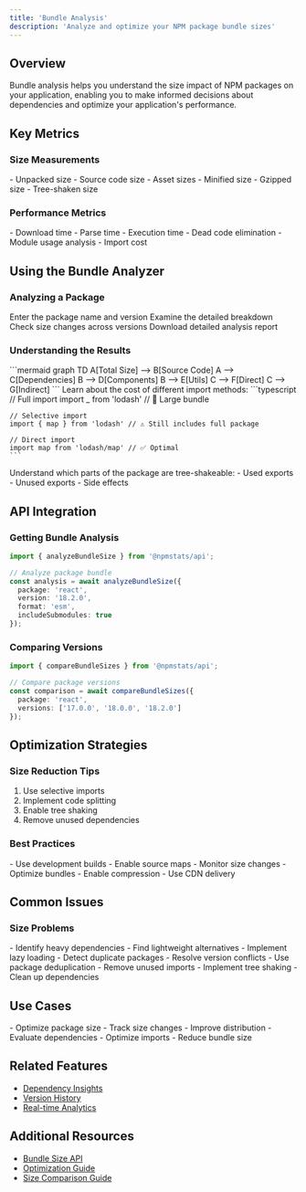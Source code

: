 ```yaml
---
title: 'Bundle Analysis'
description: 'Analyze and optimize your NPM package bundle sizes'
---
```


## Overview

Bundle analysis helps you understand the size impact of NPM packages on your application, enabling you to make informed decisions about dependencies and optimize your application's performance.

## Key Metrics

### Size Measurements

<CardGroup cols={2}>
  <Card title="Raw Size" icon="file">
    - Unpacked size
    - Source code size
    - Asset sizes
  </Card>
  <Card title="Published Size" icon="box">
    - Minified size
    - Gzipped size
    - Tree-shaken size
  </Card>
</CardGroup>

### Performance Metrics

<CardGroup cols={2}>
  <Card title="Load Impact" icon="gauge">
    - Download time
    - Parse time
    - Execution time
  </Card>
  <Card title="Tree Shaking" icon="tree">
    - Dead code elimination
    - Module usage analysis
    - Import cost
  </Card>
</CardGroup>

## Using the Bundle Analyzer

### Analyzing a Package

<Steps>
  <Step title="Select Package">
    Enter the package name and version
  </Step>
  <Step title="View Analysis">
    Examine the detailed breakdown
  </Step>
  <Step title="Compare Versions">
    Check size changes across versions
  </Step>
  <Step title="Export Report">
    Download detailed analysis report
  </Step>
</Steps>

### Understanding the Results

<AccordionGroup>
  <Accordion title="Size Breakdown">
    ```mermaid
    graph TD
    A[Total Size] --> B[Source Code]
    A --> C[Dependencies]
    B --> D[Components]
    B --> E[Utils]
    C --> F[Direct]
    C --> G[Indirect]
    ```
  </Accordion>
  
  <Accordion title="Import Cost">
    Learn about the cost of different import methods:
    ```typescript
    // Full import
    import _ from 'lodash' // 🚫 Large bundle

    // Selective import
    import { map } from 'lodash' // ⚠️ Still includes full package

    // Direct import
    import map from 'lodash/map' // ✅ Optimal
    ```
  </Accordion>
  
  <Accordion title="Tree Shaking Analysis">
    Understand which parts of the package are tree-shakeable:
    - Used exports
    - Unused exports
    - Side effects
  </Accordion>
</AccordionGroup>

## API Integration

### Getting Bundle Analysis

```typescript
import { analyzeBundleSize } from '@npmstats/api';

// Analyze package bundle
const analysis = await analyzeBundleSize({
  package: 'react',
  version: '18.2.0',
  format: 'esm',
  includeSubmodules: true
});
```

### Comparing Versions

```typescript
import { compareBundleSizes } from '@npmstats/api';

// Compare package versions
const comparison = await compareBundleSizes({
  package: 'react',
  versions: ['17.0.0', '18.0.0', '18.2.0']
});
```

## Optimization Strategies

### Size Reduction Tips

1. Use selective imports
2. Implement code splitting
3. Enable tree shaking
4. Remove unused dependencies

### Best Practices

<CardGroup cols={2}>
  <Card title="Development" icon="code">
    - Use development builds
    - Enable source maps
    - Monitor size changes
  </Card>
  <Card title="Production" icon="rocket">
    - Optimize bundles
    - Enable compression
    - Use CDN delivery
  </Card>
</CardGroup>

## Common Issues

### Size Problems

<AccordionGroup>
  <Accordion title="Large Dependencies">
    - Identify heavy dependencies
    - Find lightweight alternatives
    - Implement lazy loading
  </Accordion>
  
  <Accordion title="Duplicate Code">
    - Detect duplicate packages
    - Resolve version conflicts
    - Use package deduplication
  </Accordion>
  
  <Accordion title="Dead Code">
    - Remove unused imports
    - Implement tree shaking
    - Clean up dependencies
  </Accordion>
</AccordionGroup>

## Use Cases

<CardGroup cols={2}>
  <Card title="Package Authors" icon="pen">
    - Optimize package size
    - Track size changes
    - Improve distribution
  </Card>
  <Card title="Application Developers" icon="laptop-code">
    - Evaluate dependencies
    - Optimize imports
    - Reduce bundle size
  </Card>
</CardGroup>

## Related Features

- [Dependency Insights](/features/dependency-insights)
- [Version History](/features/version-history)
- [Real-time Analytics](/features/real-time-analytics)

## Additional Resources

- [Bundle Size API](/api-reference/endpoints/bundle-size)
- [Optimization Guide](/guides/optimizing-dependencies)
- [Size Comparison Guide](/guides/comparing-packages) 